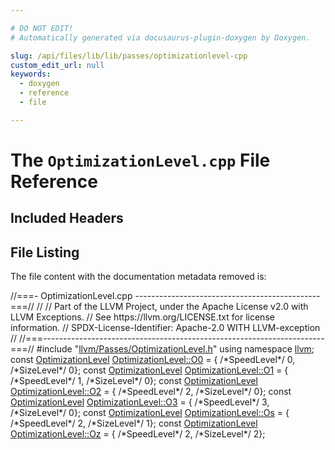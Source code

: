 ```yaml
---

# DO NOT EDIT!
# Automatically generated via docusaurus-plugin-doxygen by Doxygen.

slug: /api/files/lib/lib/passes/optimizationlevel-cpp
custom_edit_url: null
keywords:
  - doxygen
  - reference
  - file

---
```





# The `OptimizationLevel.cpp` File Reference

<DoxygenPage pluginConfig={pluginConfig}>



## Included Headers

<IncludesList>
<IncludesListItem
  filePath="llvm/Passes/OptimizationLevel.h"
  permalink="/docs/api/files/include/include/llvm/include/llvm/passes/optimizationlevel-h"
  isLocal="true" />
</IncludesList>


## File Listing

The file content with the documentation metadata removed is:

<ProgramListing>

<Link id="l00001" /><CodeLine lineNumber="1"><span class="doxyHighlightComment">//===- OptimizationLevel.cpp ----------------------------------------------===//</span></CodeLine>
<Link id="l00002" /><CodeLine lineNumber="2"><span class="doxyHighlightComment">//</span></CodeLine>
<Link id="l00003" /><CodeLine lineNumber="3"><span class="doxyHighlightComment">// Part of the LLVM Project, under the Apache License v2.0 with LLVM Exceptions.</span></CodeLine>
<Link id="l00004" /><CodeLine lineNumber="4"><span class="doxyHighlightComment">// See https://llvm.org/LICENSE.txt for license information.</span></CodeLine>
<Link id="l00005" /><CodeLine lineNumber="5"><span class="doxyHighlightComment">// SPDX-License-Identifier: Apache-2.0 WITH LLVM-exception</span></CodeLine>
<Link id="l00006" /><CodeLine lineNumber="6"><span class="doxyHighlightComment">//</span></CodeLine>
<Link id="l00007" /><CodeLine lineNumber="7"><span class="doxyHighlightComment">//===----------------------------------------------------------------------===//</span></CodeLine>
<Link id="l00008" /><CodeLine lineNumber="8"></CodeLine>
<Link id="l00009" /><CodeLine lineNumber="9"><span class="doxyHighlightPreprocessor">#include &quot;<a href="/docs/api/files/include/include/llvm/include/llvm/passes/optimizationlevel-h">llvm/Passes/OptimizationLevel.h</a>&quot;</span></CodeLine>
<Link id="l00010" /><CodeLine lineNumber="10"></CodeLine>
<Link id="l00011" /><CodeLine lineNumber="11"><span class="doxyHighlightKeyword">using namespace </span><span class="doxyHighlight"><a href="/docs/api/namespaces/llvm">llvm</a>;</span></CodeLine>
<Link id="l00012" /><CodeLine lineNumber="12"></CodeLine>
<Link id="l00013" /><CodeLine lineNumber="13"><span class="doxyHighlightKeyword">const</span><span class="doxyHighlight"> <a href="/docs/api/classes/llvm/optimizationlevel">OptimizationLevel</a> <a href="/docs/api/classes/llvm/optimizationlevel/#a6ca9e4f5478a77fa91fc56e1f1f6ba24">OptimizationLevel::O0</a> = &#123;</span></CodeLine>
<Link id="l00014" /><CodeLine lineNumber="14"><span class="doxyHighlight">    </span><span class="doxyHighlightComment">/&#42;SpeedLevel&#42;/</span><span class="doxyHighlight"> 0,</span></CodeLine>
<Link id="l00015" /><CodeLine lineNumber="15"><span class="doxyHighlight">    </span><span class="doxyHighlightComment">/&#42;SizeLevel&#42;/</span><span class="doxyHighlight"> 0&#125;;</span></CodeLine>
<Link id="l00016" /><CodeLine lineNumber="16"><span class="doxyHighlightKeyword">const</span><span class="doxyHighlight"> <a href="/docs/api/classes/llvm/optimizationlevel">OptimizationLevel</a> <a href="/docs/api/classes/llvm/optimizationlevel/#acfab17afad8d19eb90de02e684900ccd">OptimizationLevel::O1</a> = &#123;</span></CodeLine>
<Link id="l00017" /><CodeLine lineNumber="17"><span class="doxyHighlight">    </span><span class="doxyHighlightComment">/&#42;SpeedLevel&#42;/</span><span class="doxyHighlight"> 1,</span></CodeLine>
<Link id="l00018" /><CodeLine lineNumber="18"><span class="doxyHighlight">    </span><span class="doxyHighlightComment">/&#42;SizeLevel&#42;/</span><span class="doxyHighlight"> 0&#125;;</span></CodeLine>
<Link id="l00019" /><CodeLine lineNumber="19"><span class="doxyHighlightKeyword">const</span><span class="doxyHighlight"> <a href="/docs/api/classes/llvm/optimizationlevel">OptimizationLevel</a> <a href="/docs/api/classes/llvm/optimizationlevel/#a9c0836ff9219a0b737a11979991c3389">OptimizationLevel::O2</a> = &#123;</span></CodeLine>
<Link id="l00020" /><CodeLine lineNumber="20"><span class="doxyHighlight">    </span><span class="doxyHighlightComment">/&#42;SpeedLevel&#42;/</span><span class="doxyHighlight"> 2,</span></CodeLine>
<Link id="l00021" /><CodeLine lineNumber="21"><span class="doxyHighlight">    </span><span class="doxyHighlightComment">/&#42;SizeLevel&#42;/</span><span class="doxyHighlight"> 0&#125;;</span></CodeLine>
<Link id="l00022" /><CodeLine lineNumber="22"><span class="doxyHighlightKeyword">const</span><span class="doxyHighlight"> <a href="/docs/api/classes/llvm/optimizationlevel">OptimizationLevel</a> <a href="/docs/api/classes/llvm/optimizationlevel/#a097296a5feaefc188dafa71b19204714">OptimizationLevel::O3</a> = &#123;</span></CodeLine>
<Link id="l00023" /><CodeLine lineNumber="23"><span class="doxyHighlight">    </span><span class="doxyHighlightComment">/&#42;SpeedLevel&#42;/</span><span class="doxyHighlight"> 3,</span></CodeLine>
<Link id="l00024" /><CodeLine lineNumber="24"><span class="doxyHighlight">    </span><span class="doxyHighlightComment">/&#42;SizeLevel&#42;/</span><span class="doxyHighlight"> 0&#125;;</span></CodeLine>
<Link id="l00025" /><CodeLine lineNumber="25"><span class="doxyHighlightKeyword">const</span><span class="doxyHighlight"> <a href="/docs/api/classes/llvm/optimizationlevel">OptimizationLevel</a> <a href="/docs/api/classes/llvm/optimizationlevel/#a73679792a87ec44543a1cc09a5d8c3cc">OptimizationLevel::Os</a> = &#123;</span></CodeLine>
<Link id="l00026" /><CodeLine lineNumber="26"><span class="doxyHighlight">    </span><span class="doxyHighlightComment">/&#42;SpeedLevel&#42;/</span><span class="doxyHighlight"> 2,</span></CodeLine>
<Link id="l00027" /><CodeLine lineNumber="27"><span class="doxyHighlight">    </span><span class="doxyHighlightComment">/&#42;SizeLevel&#42;/</span><span class="doxyHighlight"> 1&#125;;</span></CodeLine>
<Link id="l00028" /><CodeLine lineNumber="28"><span class="doxyHighlightKeyword">const</span><span class="doxyHighlight"> <a href="/docs/api/classes/llvm/optimizationlevel">OptimizationLevel</a> <a href="/docs/api/classes/llvm/optimizationlevel/#a1e916712888d6a2d3952834c126460e7">OptimizationLevel::Oz</a> = &#123;</span></CodeLine>
<Link id="l00029" /><CodeLine lineNumber="29"><span class="doxyHighlight">    </span><span class="doxyHighlightComment">/&#42;SpeedLevel&#42;/</span><span class="doxyHighlight"> 2,</span></CodeLine>
<Link id="l00030" /><CodeLine lineNumber="30"><span class="doxyHighlight">    </span><span class="doxyHighlightComment">/&#42;SizeLevel&#42;/</span><span class="doxyHighlight"> 2&#125;;</span></CodeLine>

</ProgramListing>


</DoxygenPage>
